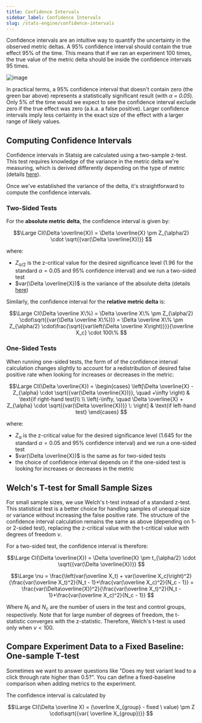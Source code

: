```yaml
---
title: Confidence Intervals
sidebar_label: Confidence Intervals
slug: /stats-engine/confidence-intervals
---
```


Confidence intervals are an intuitive way to quantify the uncertainty in the observed metric deltas. A 95% confidence interval should contain the true effect 95% of the time. This means that if we ran an experiment 100 times, the true value of the metric delta should be inside the confidence intervals 95 times.

![image](https://user-images.githubusercontent.com/90343952/168382034-73afed14-d9f5-42cb-ade1-034526002a0b.png)

In practical terms, a 95% confidence interval that doesn't contain zero (the green bar above) represents a statistically significant result (with _&alpha; = 0.05_). Only 5% of the time would we expect to see the confidence interval exclude zero if the true effect was zero (a.k.a. a false positive). Larger confidence intervals imply less certainty in the exact size of the effect with a larger range of likely values.

## Computing Confidence Intervals

Confidence intervals in Statsig are calculated using a two-sample z-test. This test requires knowledge of the variance in the metric delta we're measuring, which is derived differently depending on the type of metric (details [here](/stats-engine/variance)).

Once we've established the variance of the delta, it's straightforward to compute the confidence intervals.

### Two-Sided Tests

For the **absolute metric delta**, the confidence interval is given by:

$$\Large
CI(\Delta \overline{X}) = \Delta \overline{X} \pm Z_{\alpha/2} \cdot \sqrt{{var(\Delta \overline{X})}}  
$$

where:

- $Z_{\alpha/2}$ is the z-critical value for the desired significance level (1.96 for the standard $\alpha=0.05$ and 95% confidence interval) and we run a two-sided test
- $var(\Delta \overline{X})$ is the variance of the absolute delta (details [here](/stats-engine/variance))

Similarly, the confidence interval for the **relative metric delta** is:

$$\Large
CI(\Delta \overline X\%)
= \Delta \overline X\% \pm Z_{\alpha/2} \cdot\sqrt{{var(\Delta \overline X\%)}}
= \Delta \overline X\% \pm Z_{\alpha/2} \cdot\frac{\sqrt{{var\left(\Delta \overline X\right)}}}{\overline X_c} \cdot 100\% 
$$

### One-Sided Tests

When running one-sided tests, the form of of the confidence interval calculation changes slightly to account for a redistribution of desired false positive rate when looking for increases or decreases in the metric:

$$\Large
CI(\Delta \overline{X}) = \begin{cases}
\left[\Delta \overline{X} - Z_{\alpha} \cdot \sqrt{{var(\Delta \overline{X})}}, \quad +\infty  \right) & \text{if right-hand test}\\
\\
\left(-\infty, \quad \Delta \overline{X} + Z_{\alpha} \cdot \sqrt{{var(\Delta \overline{X})}} \: \right] & \text{if left-hand test}
\end{cases}
$$

where:

- $Z_{\alpha}$ is the z-critical value for the desired significance level (1.645 for the standard $\alpha=0.05$ and 95% confidence interval) and we run a one-sided test
- $var(\Delta \overline{X})$ is the same as for two-sided tests
- the choice of confidence interval depends on if the one-sided test is looking for increases or decreases in the metric

## Welch's T-test for Small Sample Sizes

For small sample sizes, we use Welch's t-test instead of a standard z-test. This statistical test is a better choice for handling samples of unequal size or variance without increasing the false positive rate. The structure of the confidence interval calculation remains the same as above (depending on 1- or 2-sided test), replacing the z-critical value with the t-critical value with degrees of freedom $\nu$.

For a two-sided test, the confidence interval is therefore:

$$\Large
CI(\Delta \overline{X}) = \Delta \overline{X} \pm t_{\alpha/2} \cdot \sqrt{{var(\Delta \overline{X})}}  
$$

$$\Large
\nu = \frac{\left(var(\overline X_t) + var(\overline X_c)\right)^2}{\frac{var(\overline X_t)^2}{N_t - 1}+\frac{var(\overline X_c)^2}{N_c - 1}}
= \frac{var(\Delta\overline{X})^2}{\frac{var(\overline X_t)^2}{N_t - 1}+\frac{var(\overline X_c)^2}{N_c - 1}}
$$

Where $N_t$ and $N_c$ are the number of users in the test and control groups, respectively. Note that for large number of degrees of freedom, the t-statistic converges with the z-statistic. Therefore, Welch's t-test is used only when $\nu < 100$.

## Compare Experiment Data to a Fixed Baseline: One-sample T-test

Sometimes we want to answer questions like "Does my test variant lead to a click through rate higher than 0.5?". You can define a fixed-baseline comparison when adding metrics to the experiment.

The confidence interval is calculated by

$$\Large
CI(\Delta \overline X) = (\overline X_{group} - fixed \ value) \pm Z \cdot\sqrt{{var( \overline X_{group})}}
$$
